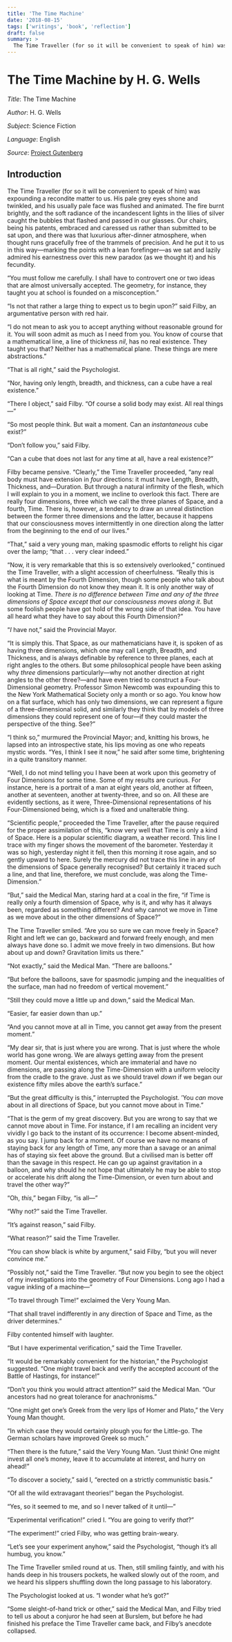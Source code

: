 ```yaml
---
title: 'The Time Machine'
date: '2018-08-15'
tags: ['writings', 'book', 'reflection']
draft: false
summary: >
  The Time Traveller (for so it will be convenient to speak of him) was\ expounding a recondite matter to us. His pale grey eyes shone and\ twinkled, and his usually pale face was flushed and animated...
---
```


# The Time Machine by H. G. Wells

_Title_: The Time Machine

_Author_: H. G. Wells

_Subject_: Science Fiction

_Language_: English

_Source_: [Project Gutenberg](https://www.gutenberg.org/ebooks/35)

## Introduction

The Time Traveller (for so it will be convenient to speak of him) was expounding a recondite matter to us. His pale grey eyes shone and twinkled, and his usually pale face was flushed and animated. The fire burnt brightly, and the soft radiance of the incandescent lights in the lilies of silver caught the bubbles that flashed and passed in our glasses. Our chairs, being his patents, embraced and caressed us rather than submitted to be sat upon, and there was that luxurious after-dinner atmosphere, when thought runs gracefully free of the trammels of precision. And he put it to us in this way—marking the points with a lean forefinger—as we sat and lazily admired his earnestness over this new paradox (as we thought it) and his fecundity.

“You must follow me carefully. I shall have to controvert one or two ideas that are almost universally accepted. The geometry, for instance, they taught you at school is founded on a misconception.”

“Is not that rather a large thing to expect us to begin upon?” said Filby, an argumentative person with red hair.

“I do not mean to ask you to accept anything without reasonable ground for it. You will soon admit as much as I need from you. You know of course that a mathematical line, a line of thickness _nil_, has no real existence. They taught you that? Neither has a mathematical plane. These things are mere abstractions.”

“That is all right,” said the Psychologist.

“Nor, having only length, breadth, and thickness, can a cube have a real existence.”

“There I object,” said Filby. “Of course a solid body may exist. All real things—”

“So most people think. But wait a moment. Can an _instantaneous_ cube exist?”

“Don’t follow you,” said Filby.

“Can a cube that does not last for any time at all, have a real existence?”

Filby became pensive. “Clearly,” the Time Traveller proceeded, “any real body must have extension in _four_ directions: it must have Length, Breadth, Thickness, and—Duration. But through a natural infirmity of the flesh, which I will explain to you in a moment, we incline to overlook this fact. There are really four dimensions, three which we call the three planes of Space, and a fourth, Time. There is, however, a tendency to draw an unreal distinction between the former three dimensions and the latter, because it happens that our consciousness moves intermittently in one direction along the latter from the beginning to the end of our lives.”

“That,” said a very young man, making spasmodic efforts to relight his cigar over the lamp; “that . . . very clear indeed.”

“Now, it is very remarkable that this is so extensively overlooked,” continued the Time Traveller, with a slight accession of cheerfulness. “Really this is what is meant by the Fourth Dimension, though some people who talk about the Fourth Dimension do not know they mean it. It is only another way of looking at Time. _There is no difference between Time and any of the three dimensions of Space except that our consciousness moves along it_. But some foolish people have got hold of the wrong side of that idea. You have all heard what they have to say about this Fourth Dimension?”

“_I_ have not,” said the Provincial Mayor.

“It is simply this. That Space, as our mathematicians have it, is spoken of as having three dimensions, which one may call Length, Breadth, and Thickness, and is always definable by reference to three planes, each at right angles to the others. But some philosophical people have been asking why _three_ dimensions particularly—why not another direction at right angles to the other three?—and have even tried to construct a Four-Dimensional geometry. Professor Simon Newcomb was expounding this to the New York Mathematical Society only a month or so ago. You know how on a flat surface, which has only two dimensions, we can represent a figure of a three-dimensional solid, and similarly they think that by models of three dimensions they could represent one of four—if they could master the perspective of the thing. See?”

“I think so,” murmured the Provincial Mayor; and, knitting his brows, he lapsed into an introspective state, his lips moving as one who repeats mystic words. “Yes, I think I see it now,” he said after some time, brightening in a quite transitory manner.

“Well, I do not mind telling you I have been at work upon this geometry of Four Dimensions for some time. Some of my results are curious. For instance, here is a portrait of a man at eight years old, another at fifteen, another at seventeen, another at twenty-three, and so on. All these are evidently sections, as it were, Three-Dimensional representations of his Four-Dimensioned being, which is a fixed and unalterable thing.

“Scientific people,” proceeded the Time Traveller, after the pause required for the proper assimilation of this, “know very well that Time is only a kind of Space. Here is a popular scientific diagram, a weather record. This line I trace with my finger shows the movement of the barometer. Yesterday it was so high, yesterday night it fell, then this morning it rose again, and so gently upward to here. Surely the mercury did not trace this line in any of the dimensions of Space generally recognised? But certainly it traced such a line, and that line, therefore, we must conclude, was along the Time-Dimension.”

“But,” said the Medical Man, staring hard at a coal in the fire, “if Time is really only a fourth dimension of Space, why is it, and why has it always been, regarded as something different? And why cannot we move in Time as we move about in the other dimensions of Space?”

The Time Traveller smiled. “Are you so sure we can move freely in Space? Right and left we can go, backward and forward freely enough, and men always have done so. I admit we move freely in two dimensions. But how about up and down? Gravitation limits us there.”

“Not exactly,” said the Medical Man. “There are balloons.”

“But before the balloons, save for spasmodic jumping and the inequalities of the surface, man had no freedom of vertical movement.”

“Still they could move a little up and down,” said the Medical Man.

“Easier, far easier down than up.”

“And you cannot move at all in Time, you cannot get away from the present moment.”

“My dear sir, that is just where you are wrong. That is just where the whole world has gone wrong. We are always getting away from the present moment. Our mental existences, which are immaterial and have no dimensions, are passing along the Time-Dimension with a uniform velocity from the cradle to the grave. Just as we should travel _down_ if we began our existence fifty miles above the earth’s surface.”

“But the great difficulty is this,” interrupted the Psychologist. ’You _can_ move about in all directions of Space, but you cannot move about in Time.”

“That is the germ of my great discovery. But you are wrong to say that we cannot move about in Time. For instance, if I am recalling an incident very vividly I go back to the instant of its occurrence: I become absent-minded, as you say. I jump back for a moment. Of course we have no means of staying back for any length of Time, any more than a savage or an animal has of staying six feet above the ground. But a civilised man is better off than the savage in this respect. He can go up against gravitation in a balloon, and why should he not hope that ultimately he may be able to stop or accelerate his drift along the Time-Dimension, or even turn about and travel the other way?”

“Oh, _this_,” began Filby, “is all—”

“Why not?” said the Time Traveller.

“It’s against reason,” said Filby.

“What reason?” said the Time Traveller.

“You can show black is white by argument,” said Filby, “but you will never convince me.”

“Possibly not,” said the Time Traveller. “But now you begin to see the object of my investigations into the geometry of Four Dimensions. Long ago I had a vague inkling of a machine—”

“To travel through Time!” exclaimed the Very Young Man.

“That shall travel indifferently in any direction of Space and Time, as the driver determines.”

Filby contented himself with laughter.

“But I have experimental verification,” said the Time Traveller.

“It would be remarkably convenient for the historian,” the Psychologist suggested. “One might travel back and verify the accepted account of the Battle of Hastings, for instance!”

“Don’t you think you would attract attention?” said the Medical Man. “Our ancestors had no great tolerance for anachronisms.”

“One might get one’s Greek from the very lips of Homer and Plato,” the Very Young Man thought.

“In which case they would certainly plough you for the Little-go. The German scholars have improved Greek so much.”

“Then there is the future,” said the Very Young Man. “Just think! One might invest all one’s money, leave it to accumulate at interest, and hurry on ahead!”

“To discover a society,” said I, “erected on a strictly communistic basis.”

“Of all the wild extravagant theories!” began the Psychologist.

“Yes, so it seemed to me, and so I never talked of it until—”

“Experimental verification!” cried I. “You are going to verify _that_?”

“The experiment!” cried Filby, who was getting brain-weary.

“Let’s see your experiment anyhow,” said the Psychologist, “though it’s all humbug, you know.”

The Time Traveller smiled round at us. Then, still smiling faintly, and with his hands deep in his trousers pockets, he walked slowly out of the room, and we heard his slippers shuffling down the long passage to his laboratory.

The Psychologist looked at us. “I wonder what he’s got?”

“Some sleight-of-hand trick or other,” said the Medical Man, and Filby tried to tell us about a conjuror he had seen at Burslem, but before he had finished his preface the Time Traveller came back, and Filby’s anecdote collapsed.
